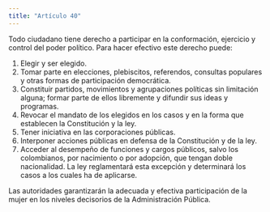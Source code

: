 ```yaml
---
title: "Artículo 40"
---
```


Todo ciudadano tiene derecho
a participar en la conformación, ejercicio y control
del poder político. Para hacer efectivo este derecho puede:

1. Elegir y ser elegido.
2. Tomar parte en elecciones, plebiscitos, referendos, consultas populares y otras formas de
participación democrática.
3. Constituir partidos, movimientos y agrupaciones políticas sin limitación alguna; formar parte
de ellos libremente y difundir sus ideas y programas.
4. Revocar el mandato de los elegidos en los casos y en la forma que establecen la Constitución y la ley.
5. Tener iniciativa en las corporaciones públicas.
6. Interponer acciones públicas en defensa de la
Constitución y de la ley.
7. Acceder al desempeño de funciones y cargos
públicos, salvo los colombianos, por nacimiento o por adopción, que tengan doble nacionalidad. La ley reglamentará esta excepción y
determinará los casos a los cuales ha de aplicarse.

Las autoridades garantizarán la adecuada y
efectiva participación de la mujer en los niveles decisorios de la Administración Pública.